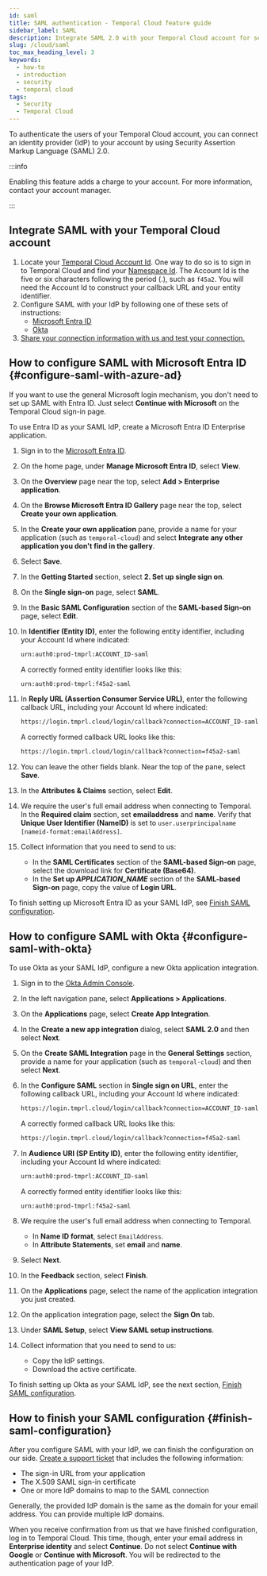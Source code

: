```yaml
---
id: saml
title: SAML authentication - Temporal Cloud feature guide
sidebar_label: SAML
description: Integrate SAML 2.0 with your Temporal Cloud account for secure user authentication. Connect via Microsoft Entra ID or Okta and ensure seamless SSO. Charges apply.
slug: /cloud/saml
toc_max_heading_level: 3
keywords:
  - how-to
  - introduction
  - security
  - temporal cloud
tags:
  - Security
  - Temporal Cloud
---
```


To authenticate the users of your Temporal Cloud account, you can connect an identity provider (IdP) to your account by using Security Assertion Markup Language (SAML) 2.0.

:::info

Enabling this feature adds a charge to your account.
For more information, contact your account manager.

:::

## Integrate SAML with your Temporal Cloud account

1. Locate your [Temporal Cloud Account Id](/cloud/namespaces#temporal-cloud-account-id).
   One way to do so is to sign in to Temporal Cloud and find your [Namespace Id](/cloud/namespaces#temporal-cloud-namespace-id).
   The Account Id is the five or six characters following the period (.), such as `f45a2`.
   You will need the Account Id to construct your callback URL and your entity identifier.
1. Configure SAML with your IdP by following one of these sets of instructions:
   - [Microsoft Entra ID](#configure-saml-with-azure-ad)
   - [Okta](#configure-saml-with-okta)
1. [Share your connection information with us and test your connection.](#finish-saml-configuration)

## How to configure SAML with Microsoft Entra ID {#configure-saml-with-azure-ad}

If you want to use the general Microsoft login mechanism, you don't need to set up SAML with Entra ID.
Just select **Continue with Microsoft** on the Temporal Cloud sign-in page.

To use Entra ID as your SAML IdP, create a Microsoft Entra ID Enterprise application.

1. Sign in to the [Microsoft Entra ID](https://portal.azure.com/).
1. On the home page, under **Manage Microsoft Entra ID**, select **View**.
1. On the **Overview** page near the top, select **Add > Enterprise application**.
1. On the **Browse Microsoft Entra ID Gallery** page near the top, select **Create your own application**.
1. In the **Create your own application** pane, provide a name for your application (such as `temporal-cloud`) and select **Integrate any other application you don't find in the gallery**.
1. Select **Save**.
1. In the **Getting Started** section, select **2. Set up single sign on**.
1. On the **Single sign-on** page, select **SAML**.
1. In the **Basic SAML Configuration** section of the **SAML-based Sign-on** page, select **Edit**.
1. In **Identifier (Entity ID)**, enter the following entity identifier, including your Account Id where indicated:

   ```bash
   urn:auth0:prod-tmprl:ACCOUNT_ID-saml
   ```

   A correctly formed entity identifier looks like this:

   ```bash
   urn:auth0:prod-tmprl:f45a2-saml
   ```

1. In **Reply URL (Assertion Consumer Service URL)**, enter the following callback URL, including your Account Id where indicated:

   ```bash
   https://login.tmprl.cloud/login/callback?connection=ACCOUNT_ID-saml
   ```

   A correctly formed callback URL looks like this:

   ```bash
   https://login.tmprl.cloud/login/callback?connection=f45a2-saml
   ```

1. You can leave the other fields blank.
   Near the top of the pane, select **Save**.
1. In the **Attributes & Claims** section, select **Edit**.
1. We require the user's full email address when connecting to Temporal.
   In the **Required claim** section, set **emailaddress** and **name**.
   Verify that **Unique User Identifier (NameID)** is set to `user.userprincipalname [nameid-format:emailAddress]`.
1. Collect information that you need to send to us:
   - In the **SAML Certificates** section of the **SAML-based Sign-on** page, select the download link for **Certificate (Base64)**.
   - In the **Set up _APPLICATION_NAME_** section of the **SAML-based Sign-on** page, copy the value of **Login URL**.

To finish setting up Microsoft Entra ID as your SAML IdP, see [Finish SAML configuration](#finish-saml-configuration).

## How to configure SAML with Okta {#configure-saml-with-okta}

To use Okta as your SAML IdP, configure a new Okta application integration.

1. Sign in to the [Okta Admin Console](https://www.okta.com/login/).
1. In the left navigation pane, select **Applications > Applications**.
1. On the **Applications** page, select **Create App Integration**.
1. In the **Create a new app integration** dialog, select **SAML 2.0** and then select **Next**.
1. On the **Create SAML Integration** page in the **General Settings** section, provide a name for your application (such as `temporal-cloud`) and then select **Next**.
1. In the **Configure SAML** section in **Single sign on URL**, enter the following callback URL, including your Account Id where indicated:

   ```bash
   https://login.tmprl.cloud/login/callback?connection=ACCOUNT_ID-saml
   ```

   A correctly formed callback URL looks like this:

   ```bash
   https://login.tmprl.cloud/login/callback?connection=f45a2-saml
   ```

1. In **Audience URI (SP Entity ID)**, enter the following entity identifier, including your Account Id where indicated:

   ```bash
   urn:auth0:prod-tmprl:ACCOUNT_ID-saml
   ```

   A correctly formed entity identifier looks like this:

   ```bash
   urn:auth0:prod-tmprl:f45a2-saml
   ```

1. We require the user's full email address when connecting to Temporal.
   - In **Name ID format**, select `EmailAddress`.
   - In **Attribute Statements**, set **email** and **name**.
1. Select **Next**.
1. In the **Feedback** section, select **Finish**.
1. On the **Applications** page, select the name of the application integration you just created.
1. On the application integration page, select the **Sign On** tab.
1. Under **SAML Setup**, select **View SAML setup instructions**.
1. Collect information that you need to send to us:
   - Copy the IdP settings.
   - Download the active certificate.

To finish setting up Okta as your SAML IdP, see the next section, [Finish SAML configuration](#finish-saml-configuration).

## How to finish your SAML configuration {#finish-saml-configuration}

After you configure SAML with your IdP, we can finish the configuration on our side.
[Create a support ticket](/cloud/support#support-ticket) that includes the following information:

- The sign-in URL from your application
- The X.509 SAML sign-in certificate
- One or more IdP domains to map to the SAML connection

Generally, the provided IdP domain is the same as the domain for your email address.
You can provide multiple IdP domains.

When you receive confirmation from us that we have finished configuration, log in to Temporal Cloud.
This time, though, enter your email address in **Enterprise identity** and select **Continue**.
Do not select **Continue with Google** or **Continue with Microsoft**.
You will be redirected to the authentication page of your IdP.
